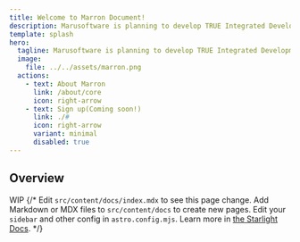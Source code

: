 ```yaml
---
title: Welcome to Marron Document!
description: Marusoftware is planning to develop TRUE Integrated Development Environment
template: splash
hero:
  tagline: Marusoftware is planning to develop TRUE Integrated Development Environment
  image:
    file: ../../assets/marron.png
  actions:
    - text: About Marron
      link: /about/core
      icon: right-arrow
    - text: Sign up(Coming soon!)
      link: ./#
      icon: right-arrow
      variant: minimal
      disabled: true
---
```



## Overview

WIP
{/* <CardGrid stagger>
	<Card title="Update content" icon="pencil">
		Edit `src/content/docs/index.mdx` to see this page change.
	</Card>
	<Card title="Add new content" icon="add-document">
		Add Markdown or MDX files to `src/content/docs` to create new pages.
	</Card>
	<Card title="Configure your site" icon="setting">
		Edit your `sidebar` and other config in `astro.config.mjs`.
	</Card>
	<Card title="Read the docs" icon="open-book">
		Learn more in [the Starlight Docs](https://starlight.astro.build/).
	</Card>
</CardGrid> */}
